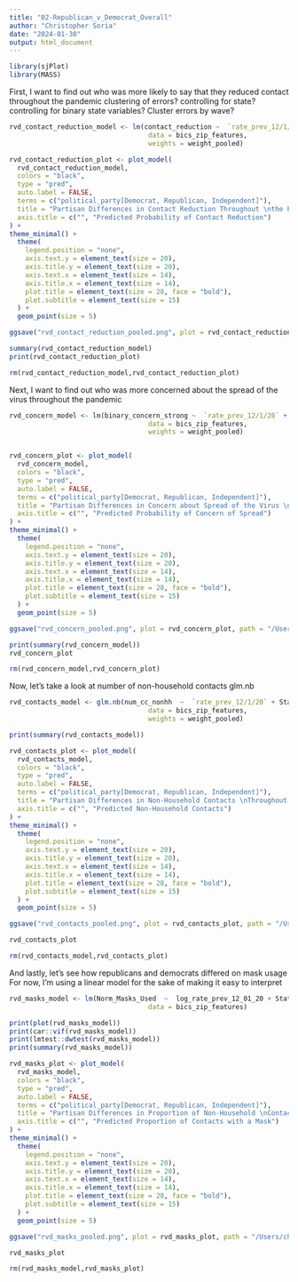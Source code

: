 ```yaml
---
title: "02-Republican_v_Democrat_Overall"
author: "Christopher Soria"
date: "2024-01-30"
output: html_document
---
```

```r
library(sjPlot)
library(MASS)
```


First, I want to find out who was more likely to say that they reduced contact throughout the pandemic
clustering of errors?
controlling for state?
controlling for binary state variables?
Cluster errors by wave?
```r
rvd_contact_reduction_model <- lm(contact_reduction ~  `rate_prev_12/1/20` + State_Government_Response_Index_11192020 + COUNTY_RUCC_2013 + male + educ_group + resp_yob + r_working + Income_Category + r_race + political_party + cityNY +`cityBay Area` +cityPhiladelphia + cityPhoenix +cityBoston + cityAtlanta + wave + extreme_liberal + extreme_conservative, 
                                   data = bics_zip_features,
                                   weights = weight_pooled)

rvd_contact_reduction_plot <- plot_model(
  rvd_contact_reduction_model,
  colors = "black",
  type = "pred",
  auto.label = FALSE,
  terms = c("political_party[Democrat, Republican, Independent]"),
  title = "Partisan Differences in Contact Reduction Throughout \nthe Pandemic",
  axis.title = c("", "Predicted Probability of Contact Reduction")
) +
theme_minimal() +
  theme(
    legend.position = "none",
    axis.text.y = element_text(size = 20), 
    axis.title.y = element_text(size = 20), 
    axis.text.x = element_text(size = 14), 
    axis.title.x = element_text(size = 14),  
    plot.title = element_text(size = 28, face = "bold"), 
    plot.subtitle = element_text(size = 15)
  ) +
  geom_point(size = 5) 

ggsave("rvd_contact_reduction_pooled.png", plot = rvd_contact_reduction_plot, path = "/Users/chrissoria/Documents/Research/BICS_Political_Polarization/plots/Contact_Reduction", width = 12, height = 8, units = "in")

summary(rvd_contact_reduction_model)
print(rvd_contact_reduction_plot)

rm(rvd_contact_reduction_model,rvd_contact_reduction_plot)
```
Next, I want to find out who was more concerned about the spread of the virus throughout the pandemic
```r
rvd_concern_model <- lm(binary_concern_strong ~  `rate_prev_12/1/20` + State_Government_Response_Index_11192020 + COUNTY_RUCC_2013 + male + educ_group + resp_yob + r_working + Income_Category + r_race + political_party + cityNY +`cityBay Area` +cityPhiladelphia + cityPhoenix +cityBoston + cityAtlanta + wave  + extreme_liberal + extreme_conservative, 
                                   data = bics_zip_features, 
                                   weights = weight_pooled)


rvd_concern_plot <- plot_model(
  rvd_concern_model,
  colors = "black",
  type = "pred",
  auto.label = FALSE,
  terms = c("political_party[Democrat, Republican, Independent]"),
  title = "Partisan Differences in Concern about Spread of the Virus \nThroughout the Pandemic",
  axis.title = c("", "Predicted Probability of Concern of Spread")
) +
theme_minimal() +
  theme(
    legend.position = "none",
    axis.text.y = element_text(size = 20), 
    axis.title.y = element_text(size = 20), 
    axis.text.x = element_text(size = 14), 
    axis.title.x = element_text(size = 14),  
    plot.title = element_text(size = 28, face = "bold"), 
    plot.subtitle = element_text(size = 15)
  ) +
  geom_point(size = 5) 

ggsave("rvd_concern_pooled.png", plot = rvd_concern_plot, path = "/Users/chrissoria/Documents/Research/BICS_Political_Polarization/plots/Concern", width = 12, height = 8, units = "in")

print(summary(rvd_concern_model))
rvd_concern_plot

rm(rvd_concern_model,rvd_concern_plot)
```
Now, let's take a look at number of non-household contacts glm.nb
```r
rvd_contacts_model <- glm.nb(num_cc_nonhh  ~  `rate_prev_12/1/20` + State_Government_Response_Index_11192020 + COUNTY_RUCC_2013 + male + educ_group + resp_yob + r_working + Income_Category + r_race + political_party + cityNY +`cityBay Area` +cityPhiladelphia + cityPhoenix +cityBoston + cityAtlanta + wave + extreme_liberal + extreme_conservative, 
                                   data = bics_zip_features, 
                                   weights = weight_pooled)

print(summary(rvd_contacts_model))

rvd_contacts_plot <- plot_model(
  rvd_contacts_model,
  colors = "black",
  type = "pred",
  auto.label = FALSE,
  terms = c("political_party[Democrat, Republican, Independent]"),
  title = "Partisan Differences in Non-Household Contacts \nThroughout the Pandemic",
  axis.title = c("", "Predicted Non-Household Contacts")
) +
theme_minimal() +
  theme(
    legend.position = "none",
    axis.text.y = element_text(size = 20), 
    axis.title.y = element_text(size = 20), 
    axis.text.x = element_text(size = 14), 
    axis.title.x = element_text(size = 14),  
    plot.title = element_text(size = 28, face = "bold"), 
    plot.subtitle = element_text(size = 15)
  ) +
  geom_point(size = 5) 

ggsave("rvd_contacts_pooled.png", plot = rvd_contacts_plot, path = "/Users/chrissoria/Documents/Research/BICS_Political_Polarization/plots/Contacts", width = 12, height = 8, units = "in")

rvd_contacts_plot

rm(rvd_contacts_model,rvd_contacts_plot)
```
And lastly, let's see how republicans and democrats differed on mask usage
For now, I'm using a linear model for the sake of making it easy to interpret 
```r
rvd_masks_model <- lm(Norm_Masks_Used  ~  log_rate_prev_12_01_20 + State_Government_Response_Index_11192020 + COUNTY_RUCC_2013 + male + educ_group + resp_yob + r_working + Income_Category + r_race + political_party + cityNY +`cityBay Area` +cityPhiladelphia + cityPhoenix +cityBoston + cityAtlanta + wave + political_view, 
                                   data = bics_zip_features)

print(plot(rvd_masks_model))
print(car::vif(rvd_masks_model))
print(lmtest::dwtest(rvd_masks_model))
print(summary(rvd_masks_model))

rvd_masks_plot <- plot_model(
  rvd_masks_model,
  colors = "black",
  type = "pred",
  auto.label = FALSE,
  terms = c("political_party[Democrat, Republican, Independent]"),
  title = "Partisan Differences in Proportion of Non-Household \nContacts With a Mask on Throughout the Pandemic",
  axis.title = c("", "Predicted Proportion of Contacts with a Mask")
) +
theme_minimal() +
  theme(
    legend.position = "none",
    axis.text.y = element_text(size = 20), 
    axis.title.y = element_text(size = 20), 
    axis.text.x = element_text(size = 14), 
    axis.title.x = element_text(size = 14),  
    plot.title = element_text(size = 28, face = "bold"), 
    plot.subtitle = element_text(size = 15)
  ) +
  geom_point(size = 5) 

ggsave("rvd_masks_pooled.png", plot = rvd_masks_plot, path = "/Users/chrissoria/Documents/Research/BICS_Political_Polarization/plots/Masks", width = 12, height = 8, units = "in")

rvd_masks_plot

rm(rvd_masks_model,rvd_masks_plot)
```

